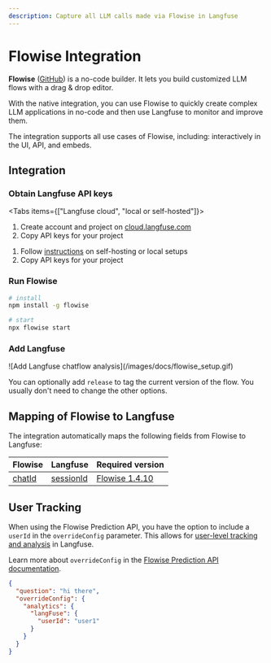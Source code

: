 ```yaml
---
description: Capture all LLM calls made via Flowise in Langfuse
---
```


# Flowise Integration

**Flowise** ([GitHub](https://github.com/FlowiseAI/Flowise)) is a no-code builder. It lets you build customized LLM flows with a drag & drop editor.

With the native integration, you can use Flowise to quickly create complex LLM applications in no-code and then use Langfuse to monitor and improve them.

The integration supports all use cases of Flowise, including: interactively in the UI, API, and embeds.

## Integration

<Steps>

### Obtain Langfuse API keys

<Tabs items={["Langfuse cloud", "local or self-hosted"]}>
<Tab>

1. Create account and project on
   [cloud.langfuse.com](https://cloud.langfuse.com/auth/sign-up)
2. Copy API keys for your
   project

</Tab>
<Tab>

1. Follow [instructions](/docs/get-started/) on self-hosting or local setups
2. Copy API keys for your
   project

</Tab>
</Tabs>

### Run Flowise

```sh
# install
npm install -g flowise

# start
npx flowise start
```

### Add Langfuse

<Frame>![Add Langfuse chatflow analysis](/images/docs/flowise_setup.gif)</Frame>

You can optionally add `release` to tag the current version of the flow. You usually don't need to change the other options.

</Steps>

## Mapping of Flowise to Langfuse

The integration automatically maps the following fields from Flowise to Langfuse:

| Flowise                                                          | Langfuse                    | Required version                                                                     |
| ---------------------------------------------------------------- | --------------------------- | ------------------------------------------------------------------------------------ |
| [chatId](https://docs.flowiseai.com/integrations/memory/threads) | [sessionId](/docs/sessions) | [Flowise 1.4.10](https://github.com/FlowiseAI/Flowise/releases/tag/flowise%401.4.10) |

## User Tracking

When using the Flowise Prediction API, you have the option to include a `userId` in the `overrideConfig` parameter. This allows for [user-level tracking and analysis](/docs/user-explorer) in Langfuse.

Learn more about `overrideConfig` in the [Flowise Prediction API documentation](https://docs.flowiseai.com/using-flowise/api#prediction-api).

```json
{
  "question": "hi there",
  "overrideConfig": {
    "analytics": {
      "langFuse": {
        "userId": "user1"
      }
    }
  }
}
```
